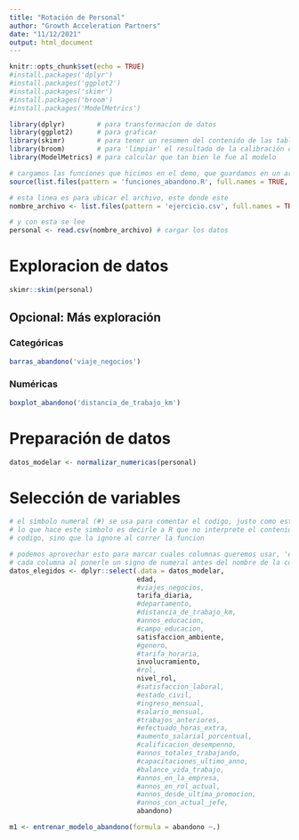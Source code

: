 ```yaml
---
title: "Rotación de Personal"
author: "Growth Acceleration Partners"
date: "11/12/2021"
output: html_document
---
```


```r
knitr::opts_chunk$set(echo = TRUE)
#install.packages('dplyr')
#install.packages('ggplot2')
#install.packages('skimr')
#install.packages('broom')
#install.packages('ModelMetrics')

library(dplyr)        # para transformacion de datos
library(ggplot2)      # para graficar
library(skimr)        # para tener un resumen del contenido de las tablas
library(broom)        # para 'limpiar' el resultado de la calibración del modelo
library(ModelMetrics) # para calcular que tan bien le fue al modelo

# cargamos las funciones que hicimos en el demo, que guardamos en un archivo aparte para que sea más limpio
source(list.files(pattern = 'funciones_abandono.R', full.names = TRUE, recursive = TRUE))
```



```r
# esta linea es para ubicar el archivo, este donde este
nombre_archivo <- list.files(pattern = 'ejercicio.csv', full.names = TRUE, recursive = TRUE)

# y con esta se lee
personal <- read.csv(nombre_archivo) # cargar los datos
```


# Exploracion de datos

```r
skimr::skim(personal)
```

## Opcional: Más exploración

### Categóricas


```r
barras_abandono('viaje_negocios')
```



### Numéricas

```r
boxplot_abandono('distancia_de_trabajo_km')
```

# Preparación de datos

```r
datos_modelar <- normalizar_numericas(personal)
```


# Selección de variables

```r
# el símbolo numeral (#) se usa para comentar el codigo, justo como esta linea que estan leyendo
# lo que hace este simbolo es decirle a R que no interprete el contenido de la linea como
# codigo, sino que la ignore al correr la funcion

# podemos aprovechar esto para marcar cuales columnas queremos usar, 'encendiendo' o 'apagando'
# cada columna al ponerle un signo de numeral antes del nombre de la columna.
datos_elegidos <- dplyr::select(.data = datos_modelar,
                                edad,
                                #viajes_negocios,
                                tarifa_diaria,
                                #departamento,
                                #distancia_de_trabajo_km,
                                #annos_educacion,
                                #campo_educacion,
                                satisfaccion_ambiente,
                                #genero,
                                #tarifa_horaria,
                                involucramiento,
                                #rol,
                                nivel_rol,
                                #satisfaccion_laboral,
                                #estado_civil,
                                #ingreso_mensual,
                                #salario_mensual,
                                #trabajos_anteriores,
                                #efectuado_horas_extra,
                                #aumento_salarial_porcentual,
                                #calificacion_desempenno,
                                #annos_totales_trabajando,
                                #capacitaciones_ultimo_anno,
                                #balance_vida_trabajo,
                                #annos_en_la_empresa,
                                #annos_en_rol_actual,
                                #annos_desde_ultima_promocion,
                                #annos_con_actual_jefe,
                                abandono)

m1 <- entrenar_modelo_abandono(formula = abandono ~.)
```